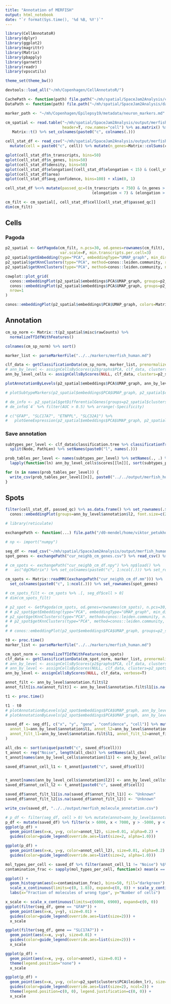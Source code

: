 ```yaml
---
title: "Annotation of MERFISH"
output: html_notebook
date: "`r format(Sys.time(), '%d %B, %Y')`"
---
```


```r
library(CellAnnotatoR)
library(dplyr)
library(ggplot2)
library(magrittr)
library(Matrix)
library(pbapply)
library(garnett)
library(readr)
library(vpscutils)

theme_set(theme_bw())

devtools::load_all("~/mh/Copenhagen/CellAnnotatoR/")

CachePath <- function(path) file.path("~/mh/spatial/SpaceJam2Analysis/cache/", path)
DataPath <- function(path) file.path("~/mh/spatial/SpaceJam2Analysis/data/", path)

marker_path <- "~/mh/Copenhagen/Epilepsy19/metadata/neuron_markers.md"

cm_spatial <- read.table("~/mh/spatial/SpaceJam2Analysis/output/merfish_human_0103/cm.tsv", 
                         header=T, row.names="cell") %>% as.matrix() %>% as("dgCMatrix") %>% 
   Matrix::t() %>% set_colnames(paste0("c", colnames(.)))

cell_stat_df <- read_csv("~/mh/spatial/SpaceJam2Analysis/output/merfish_human_0103/cell_stat.csv") %>%
  mutate(cell = paste0("c", cell)) %>% mutate(n_genes=Matrix::colSums(cm_spatial > 0)[cell])
```

```r
qplot(cell_stat_df$n_transcripts, bins=50)
qplot(cell_stat_df$n_genes, bins=50)
qplot(cell_stat_df$density, bins=50)
qplot(cell_stat_df$elongation[(cell_stat_df$elongation < 15) & (cell_stat_df$elongation > 0)], bins=50)
qplot(cell_stat_df$area)
qplot(cell_stat_df$avg_confidence, bins=100) + xlim(0, 1)
```

```r
cell_stat_df %<>% mutate(passed_qc=((n_transcripts < 750) & (n_genes > 30) & (density < 0.75) & 
                                      (elongation < 7) & (elongation > 0) & (area < 5000) & (avg_confidence > 0.35)))

cm_filt <- cm_spatial[, cell_stat_df$cell[cell_stat_df$passed_qc]]
dim(cm_filt)
```

## Cells

### Pagoda

```r
p2_spatial <- GetPagoda(cm_filt, n.pcs=30, od.genes=rownames(cm_filt), embeding.type=NULL, log.scale=F, 
                        var.scale=F, min.transcripts.per.cell=3)
p2_spatial$getEmbedding(type="PCA", embeddingType="UMAP_graph", min_dist=0.1, spread=0.5)
p2_spatial$getKnnClusters(type="PCA", method=conos::leiden.community, resolution=8, name="leiden")
p2_spatial$getKnnClusters(type="PCA", method=conos::leiden.community, n.iterations=10, resolution=2, name="leiden_lr")

cowplot::plot_grid(
  conos::embeddingPlot(p2_spatial$embeddings$PCA$UMAP_graph, groups=p2_spatial$clusters$PCA$leiden, shuffle.colors=T),
  conos::embeddingPlot(p2_spatial$embeddings$PCA$UMAP_graph, groups=p2_spatial$clusters$PCA$leiden_lr, shuffle.colors=T),
  nrow=1
)
```

```r
conos::embeddingPlot(p2_spatial$embeddings$PCA$UMAP_graph, colors=Matrix::rowSums(p2_spatial$misc$rawCounts > 0), shuffle.colors=T, show.legend=T)
```

## Annotation

```r
cm_sp_norm <- Matrix::t(p2_spatial$misc$rawCounts) %>% 
  normalizeTfIdfWithFeatures()
```

```r
colnames(cm_sp_norm) %>% sort()
```

```r
marker_list <- parseMarkerFile("../../markers/merfish_human.md")

clf_data <- getClassificationData(cm_sp_norm, marker_list, prenormalized=T)
# ann_by_level <- assignCellsByScores(p2$graphs$PCA, clf_data, clusters=clusters)
ann_by_level_cells <- assignCellsByScores(NULL, clf_data, clusters=p2_spatial$clusters$PCA$leiden, max.depth=4)

plotAnnotationByLevels(p2_spatial$embeddings$PCA$UMAP_graph, ann_by_level_cells$annotation, size=0.2, font.size=c(3, 5), shuffle.colors=T)
```

```r
# plotSubtypeMarkers(p2_spatial$embeddings$PCA$UMAP_graph, p2_spatial$counts, clf.data=clf_data, parent.type="Inhibitory", max.depth=1)
```

```r
# de_info <- p2_spatial$getDifferentialGenes(groups=p2_spatial$clusters$PCA$leiden_lr %>% .[. %in% c("12", "4")], append.auc=T)
# de_info$`4` %>% filter(AUC > 0.5) %>% arrange(-Specificity)
```

```r
# c("GFAP", "SLC17A7", "ETNPPL", "SLC32A1") %>%
#   plotGeneExpression(p2_spatial$embeddings$PCA$UMAP_graph, p2_spatial$counts)
```

### Save annotation

```r
subtypes_per_level <- clf_data$classification.tree %>% classificationTreeToDf() %$% 
  split(Node, PathLen) %>% setNames(paste0("l", names(.)))

prob_tables_per_level <- names(subtypes_per_level) %>% setNames(., .) %>% 
  lapply(function(ln) ann_by_level_cells$scores[[ln]][, sort(subtypes_per_level[[ln]])])

for (n in names(prob_tables_per_level)) {
  write_csv(prob_tables_per_level[[n]], paste0("../../output/merfish_human_0103_annotation/", n, ".csv"))
}
```

## Spots

```r
filter(cell_stat_df, passed_qc) %>% as.data.frame() %>% set_rownames(.$cell) %>% .[, c("x", "y")] %>% 
  conos::embeddingPlot(groups=ann_by_level$annotation$l2, font.size=c(2, 3), show.legend=T, legend.pos=c(0, 0), show.ticks=T)
```

```r
# library(reticulate)

exchangePath <- function(...) file.path("/d0-mendel/home/viktor_petukhov/tmp_exchange/", ...)

# np <- import("numpy")

seg_df <- read_csv("~/mh/spatial/SpaceJam2Analysis/output/merfish_human_0103/segmentation.csv")
spot_genes <- exchangePath("cur_neighb_cm_genes.csv") %>% read_csv() %>% .$genes

# cm_spots <- exchangePath("cur_neighb_cm_df.npy") %>% np$load() %>% 
#   as("dgCMatrix") %>% set_colnames(paste0("c", 1:ncol(.))) %>% set_rownames(spot_genes)

cm_spots <- Matrix::readMM((exchangePath("cur_neighb_cm_df.mm"))) %>% 
  set_colnames(paste0("c", 1:ncol(.))) %>% set_rownames(spot_genes)

# cm_spots_filt <- cm_spots %>% .[, seg_df$cell > 0]
# dim(cm_spots_filt)
```

```r
# p2_spot <- GetPagoda(cm_spots, od.genes=rownames(cm_spots), n.pcs=30, embeding.type=NULL, clustering.type=NULL, var.scale=F)
# # p2_spot$getEmbedding(type="PCA", embeddingType="UMAP_graph", min_dist=0.1, spread=0.5)
# p2_spot$getKnnClusters(type="PCA", method=conos::leiden.community, n.iterations=8, resolution=8, name="leiden")
# # p2_spot$getKnnClusters(type="PCA", method=conos::leiden.community, n.iterations=8, resolution=0.5, name="leiden_lr")
# 
# # conos::embeddingPlot(p2_spot$embeddings$PCA$UMAP_graph, groups=p2_spot$clusters$PCA$leiden_lr, size=0.1)
```

```r
t0 <- proc.time()
marker_list <- parseMarkerFile("../../markers/merfish_human.md")

cm_spot_norm <- normalizeTfIdfWithFeatures(cm_spots)
clf_data <- getClassificationData(cm_spot_norm, marker_list, prenormalized=T)
# ann_by_level <- assignCellsByScores(p2$graphs$PCA, clf_data, clusters=clusters)
# ann_by_level <- assignCellsByScores(NULL, clf_data, clusters=p2_spot$clusters$PCA$leiden)
ann_by_level <- assignCellsByScores(NULL, clf_data, verbose=T)

annot_filt <- ann_by_level$annotation.filt$l2
annot_filt[is.na(annot_filt)] <- ann_by_level$annotation.filt$l1[is.na(annot_filt)]

t1 <- proc.time()

t1 - t0
# plotAnnotationByLevels(p2_spot$embeddings$PCA$UMAP_graph, ann_by_level$annotation, size=0.2, font.size=c(2, 4), shuffle.colors=T)
# plotAnnotationByLevels(p2_spot$embeddings$PCA$UMAP_graph, ann_by_level$annotation.filt, size=0.2, font.size=c(2, 4), shuffle.colors=T, plot.na=F)
```

```r
saved_df <- seg_df[, c("x", "y", "gene", "confidence", "cell")] %>% mutate(
  annot_l1=ann_by_level$annotation$l1, annot_l2=ann_by_level$annotation$l2,
  annot_filt_l1=ann_by_level$annotation.filt$l1, annot_filt_l2=annot_filt
)

all_cbs <- sort(unique(paste0("c", saved_df$cell)))
t_annot <- rep("Noise", length(all_cbs)) %>% setNames(all_cbs)
t_annot[names(ann_by_level_cells$annotation$l1)] <- ann_by_level_cells$annotation$l1

saved_df$annot_cell_l1 <- t_annot[paste0("c", saved_df$cell)]


t_annot[names(ann_by_level_cells$annotation$l2)] <- ann_by_level_cells$annotation$l2
saved_df$annot_cell_l2 <- t_annot[paste0("c", saved_df$cell)]

saved_df$annot_filt_l1[is.na(saved_df$annot_filt_l1)] <- "Unknown"
saved_df$annot_filt_l2[is.na(saved_df$annot_filt_l2)] <- "Unknown"

write_csv(saved_df, "../../output/merfish_molecule_annotation.csv")
```

```r
# p_df <- filter(seg_df, cell > 0) %>% mutate(annot=ann_by_level$annotation$l2)
p_df <- mutate(saved_df) %>% filter(x > 6000, x < 7000, y > -5000, y < -4000)
ggplot(p_df) +
  geom_point(aes(x=x, y=y, color=annot_l2), size=0.01, alpha=0.2) +
  guides(color=guide_legend(override.aes=list(size=2, alpha=1.0)))

ggplot(p_df) +
  geom_point(aes(x=x, y=y, color=annot_cell_l2), size=0.01, alpha=0.2) +
  guides(color=guide_legend(override.aes=list(size=2, alpha=1.0)))
```

```r
mol_types_per_cell <- saved_df %>% filter(annot_cell_l1 != "Noise") %$% split(annot_l1, cell)
contamination_frac <- sapply(mol_types_per_cell, function(x) mean(x == names(which.max(table(x)))))

ggplot() + 
  geom_histogram(aes(x=contamination_frac), bins=50, fill="darkgreen") + 
  scale_x_continuous(limits=c(0, 1.03), expand=c(0, 0)) + scale_y_continuous(limits=c(0, 260), expand=c(0.0, 0)) +
  labs(x="Fraction of molecules of wrong type", y="Number of cells")
```

```r
x_scale <- scale_x_continuous(limits=c(6000, 6900), expand=c(0, 0))
ggplot(filter(seg_df, gene == "GFAP")) +
  geom_point(aes(x=x, y=y), size=0.01) +
  guides(color=guide_legend(override.aes=list(size=2))) +
  x_scale

ggplot(filter(seg_df, gene == "SLC17A7")) +
  geom_point(aes(x=x, y=y), size=0.01) +
  guides(color=guide_legend(override.aes=list(size=2))) +
  x_scale

ggplot(p_df) +
  geom_point(aes(x=x, y=y, color=annot), size=0.01) +
  theme(legend.position="none") +
  x_scale

ggplot(p_df) +
  geom_point(aes(x=x, y=y, color=p2_spot$clusters$PCA$leiden_lr), size=0.01) +
  guides(color=guide_legend(override.aes=list(size=2), ncol=2)) +
  theme(legend.position=c(0, 0), legend.justification=c(0, 0)) +
  x_scale
```